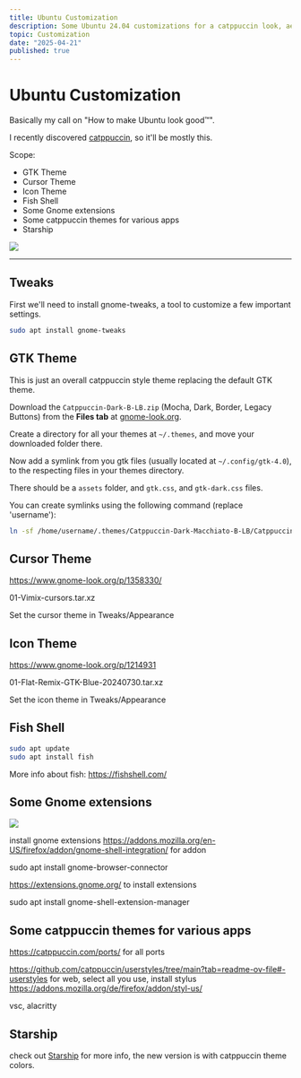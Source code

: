 ```yaml
---
title: Ubuntu Customization
description: Some Ubuntu 24.04 customizations for a catppuccin look, aestethics (and efficiency?)
topic: Customization
date: "2025-04-21"
published: true
---
```


# Ubuntu Customization

Basically my call on "How to make Ubuntu look good™".

I recently discovered [catppuccin](https://catppuccin.com), 
so it'll be mostly this.

Scope:
- GTK Theme
- Cursor Theme
- Icon Theme
- Fish Shell
- Some Gnome extensions
- Some catppuccin themes for various apps
- Starship

![](/blog-images/example-ubuntu-customization.png)

---

## Tweaks

First we'll need to install gnome-tweaks, 
a tool to customize a few important settings.

```bash
sudo apt install gnome-tweaks
```

## GTK Theme

This is just an overall catppuccin style theme replacing the default GTK theme.

Download the `Catppuccin-Dark-B-LB.zip` (Mocha, Dark, Border, Legacy Buttons)
from the **Files tab** at [gnome-look.org](https://www.gnome-look.org/p/1715554).

Create a directory for all your themes at `~/.themes`, 
and move your downloaded folder there.

Now add a symlink from you gtk files (usually located at `~/.config/gtk-4.0`), 
to the respecting files in your themes directory.

There should be a `assets` folder, and `gtk.css`, and `gtk-dark.css` files.

You can create symlinks using the following command (replace 'username'):

```bash title="~/.config/gtk-4.0"
ln -sf /home/username/.themes/Catppuccin-Dark-Macchiato-B-LB/Catppuccin-Dark-Macchiato/gtk-4.0/assets/ ./assets/
```


## Cursor Theme

https://www.gnome-look.org/p/1358330/

01-Vimix-cursors.tar.xz

Set the cursor theme in Tweaks/Appearance


## Icon Theme

https://www.gnome-look.org/p/1214931

01-Flat-Remix-GTK-Blue-20240730.tar.xz

Set the icon theme in Tweaks/Appearance


## Fish Shell

```bash
sudo apt update
sudo apt install fish
```

More info about fish: https://fishshell.com/


## Some Gnome extensions

![](/blog-images/user-extensions.png)

install gnome extensions
https://addons.mozilla.org/en-US/firefox/addon/gnome-shell-integration/ for addon

sudo apt install gnome-browser-connector

https://extensions.gnome.org/ to install extensions

sudo apt install gnome-shell-extension-manager


## Some catppuccin themes for various apps

https://catppuccin.com/ports/ for all ports

https://github.com/catppuccin/userstyles/tree/main?tab=readme-ov-file#-userstyles for web, select all you use, install stylus
https://addons.mozilla.org/de/firefox/addon/styl-us/

vsc, alacritty


## Starship

check out [Starship](/blog/starship) for more info, the new version is with catppuccin theme colors.

